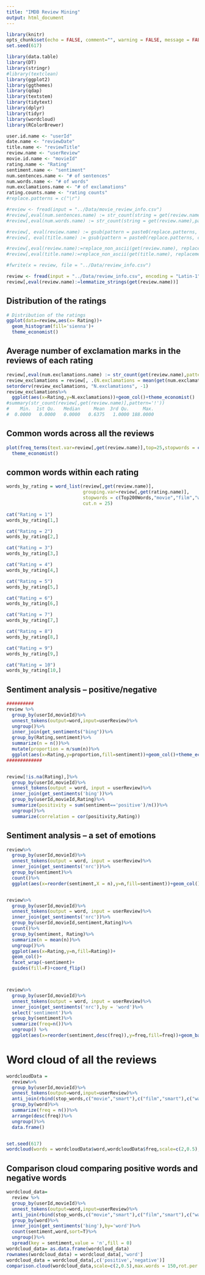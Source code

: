 ```yaml
---
title: "IMDB Review Mining"
output: html_document
---
```


```r
library(knitr)
opts_chunk$set(echo = FALSE, comment="", warning = FALSE, message = FALSE, tidy.opts=list(width.cutoff=55), tidy = TRUE)
set.seed(617)
```

```r
library(data.table)
library(DT)
library(stringr)
#library(textclean)
library(ggplot2)
library(ggthemes)
library(qdap)
library(textstem)
library(tidytext)
library(dplyr)
library(tidyr)
library(wordcloud)
library(RColorBrewer)
```


```r
user.id.name <- "userId"
date.name <- "reviewDate"
title.name <- "reviewTitle"
review.name <- "userReview"
movie.id.name <- "movieId"
rating.name <- "Rating"
sentiment.name <- "sentiment"
num.sentences.name <- "# of sentences"
num.words.name <- "# of words"
num.exclamations.name <- "# of exclamations"
rating.counts.name <- "rating counts"
#replace.patterns = c("\r")
```


```r
#review <- fread(input = "../Data/movie_review_info.csv")
#review[,eval(num.sentences.name) := str_count(string = get(review.name),pattern = "[A-Za-z,;'\"\\s]+[^.!?]*[.?!]")]
#review[,eval(num.words.name) := str_count(string = get(review.name),pattern = '\\S+')]

#review[, eval(review.name) := gsub(pattern = paste0(replace.patterns, collapse = "|"), replacement = "", x = get(review.name))]
#review[, eval(title.name) := gsub(pattern = paste0(replace.patterns, collapse = "|"), replacement = "", x = get(title.name))]

#review[,eval(review.name):=replace_non_ascii(get(review.name), replacement = "", remove.nonconverted = TRUE)]
#review[,eval(title.name):=replace_non_ascii(get(title.name), replacement = "", remove.nonconverted = TRUE)]

#fwrite(x = review, file = "../Data/review_info.csv")

review <- fread(input = "../Data/review_info.csv", encoding = "Latin-1")
review[,eval(review.name):=lemmatize_strings(get(review.name))]
```

## Distribution of the ratings

```r
# Distribution of the ratings
ggplot(data=review,aes(x= Rating))+
  geom_histogram(fill='sienna')+
  theme_economist()
```

## Average number of exclamation marks in the reviews of each rating
```r
review[,eval(num.exclamations.name) := str_count(get(review.name),pattern='!')]
review_exclamations = review[, .(N.exclamations = mean(get(num.exclamations.name))),by = rating.name]
setorderv(review_exclamations, "N.exclamations", -1)
review_exclamations%>%
  ggplot(aes(x=Rating,y=N.exclamations))+geom_col()+theme_economist()
#summary(str_count(review[,get(review.name)],pattern='!')) 
#    Min.  1st Qu.   Median     Mean  3rd Qu.     Max. 
#  0.0000   0.0000   0.0000   0.6375   1.0000 188.0000 
```


## Common words across all the reviews

```r
plot(freq_terms(text.var=review[,get(review.name)],top=25,stopwords = c(Top200Words,"movie","film","watch","it's","really","don't","seem","never","while","lot","i'm","didn't","something","actually","tv", "doesn't")))+
  theme_economist()
```

## common words within each rating

```r
words_by_rating = word_list(review[,get(review.name)],
                            grouping.var=review[,get(rating.name)],
                            stopwords = c(Top200Words,"movie","film","watch","it's","really","don't","seem","never","while","lot","i'm","didn't","something","actually","tv", "doesn't"),
                            cut.n = 25)

cat("Rating = 1")
words_by_rating[1,]

cat("Rating = 2")
words_by_rating[2,]

cat("Rating = 3")
words_by_rating[3,]

cat("Rating = 4")
words_by_rating[4,]

cat("Rating = 5")
words_by_rating[5,]

cat("Rating = 6")
words_by_rating[6,]

cat("Rating = 7")
words_by_rating[7,]

cat("Rating = 8")
words_by_rating[8,]

cat("Rating = 9")
words_by_rating[9,]

cat("Rating = 10")
words_by_rating[10,]

```

## Sentiment analysis -- positive/negative

```r
##########
review %>%
  group_by(userId,movieId)%>%
  unnest_tokens(output=word,input=userReview)%>%
  ungroup()%>%
  inner_join(get_sentiments("bing"))%>%
  group_by(Rating,sentiment)%>%
  summarize(n = n())%>%
  mutate(proportion = n/sum(n))%>%
  ggplot(aes(x=Rating,y=proportion,fill=sentiment))+geom_col()+theme_economist()
#############


review[!is.na(Rating),]%>%
  group_by(userId,movieId)%>%
  unnest_tokens(output = word, input = userReview)%>%
  inner_join(get_sentiments('bing'))%>%
  group_by(userId,movieId,Rating)%>%
  summarize(positivity = sum(sentiment=='positive')/n())%>%
  ungroup()%>%
  summarize(correlation = cor(positivity,Rating))
```

## Sentiment analysis -- a set of emotions

```r
review%>%
  group_by(userId,movieId)%>%
  unnest_tokens(output = word, input = userReview)%>%
  inner_join(get_sentiments('nrc'))%>%
  group_by(sentiment)%>%
  count()%>%
  ggplot(aes(x=reorder(sentiment,X = n),y=n,fill=sentiment))+geom_col()+guides(fill=F)+coord_flip()+theme_wsj()


review%>%
  group_by(userId,movieId)%>%
  unnest_tokens(output = word, input = userReview)%>%
  inner_join(get_sentiments('nrc'))%>%
  group_by(userId,movieId,sentiment,Rating)%>%
  count()%>%
  group_by(sentiment, Rating)%>%
  summarize(n = mean(n))%>%
  ungroup()%>%
  ggplot(aes(x=Rating,y=n,fill=Rating))+
  geom_col()+
  facet_wrap(~sentiment)+
  guides(fill=F)+coord_flip()



review%>%
  group_by(userId,movieId)%>%
  unnest_tokens(output = word, input = userReview)%>%
  inner_join(get_sentiments('nrc'),by = 'word')%>%
  select('sentiment')%>%
  group_by(sentiment)%>%
  summarize(freq=n())%>%
  ungroup() %>%
  ggplot(aes(x=reorder(sentiment,desc(freq)),y=freq,fill=freq))+geom_bar(position='dodge',stat='identity')+xlab('Sentiment')+ylab('Frequency')+coord_flip()
```

# Word cloud of all the reviews

```r
wordcloudData = 
  review%>%
  group_by(userId,movieId)%>%
  unnest_tokens(output=word,input=userReview)%>%
  anti_join(rbind(stop_words,c("movie","smart"),c("film","smart"),c("watch","smart"),c("it's","smart"),c("really","smart"),c("don't","smart"),c("seem","smart"),c("never","smart"),c("while","smart"),c("lot","smart"),c("i'm","smart"),c("didn't","smart"),c("something","smart"),c("actually","smart"),c("tv","smart"),c("doesn't","smart")))%>%
  group_by(word)%>%
  summarize(freq = n())%>%
  arrange(desc(freq))%>%
  ungroup()%>%
  data.frame()


set.seed(617)
wordcloud(words = wordcloudData$word,wordcloudData$freq,scale=c(2,0.5),max.words = 100,colors=brewer.pal(9,"Dark2"))

```
## Comparison cloud comparing positive words and negative words

```r
wordcloud_data= 
  review %>%
  group_by(userId,movieId)%>%
  unnest_tokens(output=word,input=userReview)%>%
  anti_join(rbind(stop_words,c("movie","smart"),c("film","smart"),c("watch","smart"),c("it's","smart"),c("really","smart"),c("don't","smart"),c("seem","smart"),c("never","smart"),c("while","smart"),c("lot","smart"),c("i'm","smart"),c("didn't","smart"),c("something","smart"),c("actually","smart"),c("tv","smart"),c("doesn't","smart")),by = 'word')%>%
  group_by(word)%>%
  inner_join(get_sentiments('bing'),by='word')%>%
  count(sentiment,word,sort=T)%>%
  ungroup()%>%
  spread(key = sentiment,value = 'n',fill = 0)
wordcloud_data= as.data.frame(wordcloud_data)
rownames(wordcloud_data) = wordcloud_data[,'word']
wordcloud_data = wordcloud_data[,c('positive','negative')]
comparison.cloud(wordcloud_data,scale=c(2,0.5),max.words = 150,rot.per = 0)  
```

